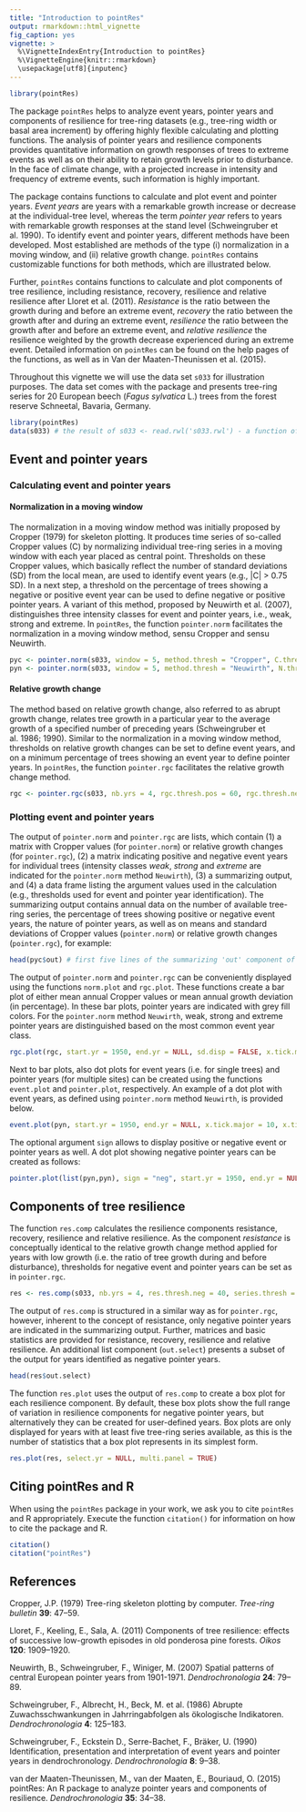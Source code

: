```yaml
---
title: "Introduction to pointRes"
output: rmarkdown::html_vignette
fig_caption: yes
vignette: >
  %\VignetteIndexEntry{Introduction to pointRes}
  %\VignetteEngine{knitr::rmarkdown}
  \usepackage[utf8]{inputenc}
---
```


```r
library(pointRes)
```

The package `pointRes` helps to analyze event years, pointer years and components of resilience for tree-ring datasets (e.g., tree-ring width or basal area increment) by offering highly flexible calculating and plotting functions. The analysis of pointer years and resilience components provides quantitative information on growth responses of trees to extreme events as well as on their ability to retain growth levels prior to disturbance. In the face of climate change, with a projected increase in intensity and frequency of extreme events, such information is highly important.

The package contains functions to calculate and plot event and pointer years. *Event years* are years with a remarkable growth increase or decrease at the individual-tree level, whereas the term *pointer year* refers to years with remarkable growth responses at the stand level (Schweingruber et al. 1990). To identify event and pointer years, different methods have been developed. Most established are methods of the type (i) normalization in a moving window, and (ii) relative growth change. `pointRes` contains customizable functions for both methods, which are illustrated below. 

Further, `pointRes` contains functions to calculate and plot components of tree resilience, including resistance, recovery, resilience and relative resilience after Lloret et al. (2011). *Resistance* is the ratio between the growth during and before an extreme event, *recovery* the ratio between the growth after and during an extreme event, *resilience* the ratio between the growth after and before an extreme event, and *relative resilience* the resilience weighted by the growth decrease experienced during an extreme event.
Detailed information on `pointRes` can be found on the help pages of the functions, as well as in Van der Maaten-Theunissen et al. (2015). 

Throughout this vignette we will use the data set `s033` for illustration purposes. The data set comes with the package and presents tree-ring series for 20 European beech (*Fagus sylvatica* L.) trees from the forest reserve Schneetal, Bavaria, Germany. 

```r
library(pointRes)
data(s033) # the result of s033 <- read.rwl('s033.rwl') - a function of the dplR package
```

## Event and pointer years

### Calculating event and pointer years

#### Normalization in a moving window
The normalization in a moving window method was initially proposed by Cropper (1979) for skeleton plotting. It produces time series of so-called Cropper values (C) by normalizing individual tree-ring series in a moving window with each year placed as central point. Thresholds on these Cropper values, which basically reflect the number of standard deviations (SD) from the local mean, are used to identify event years (e.g., |C| > 0.75 SD). In a next step, a threshold on the percentage of trees showing a negative or positive event year can be used to define negative or positive pointer years. A variant of this method, proposed by Neuwirth et al. (2007), distinguishes three intensity classes for event and pointer years, i.e., weak, strong and extreme. In `pointRes`, the function `pointer.norm` facilitates the normalization in a moving window method, sensu Cropper and sensu Neuwirth.

```r
pyc <- pointer.norm(s033, window = 5, method.thresh = "Cropper", C.thresh = 0.75, series.thresh = 75)
pyn <- pointer.norm(s033, window = 5, method.thresh = "Neuwirth", N.thresh1 = 1, N.thresh2 = 1.28, N.thresh3 = 1.645, series.thresh = 75)
```

#### Relative growth change
The method based on relative growth change, also referred to as abrupt growth change, relates tree growth in a particular year to the average growth of a specified number of preceding years (Schweingruber et al. 1986; 1990). Similar to the normalization in a moving window method, thresholds on relative growth changes can be set to define event years, and on a minimum percentage of trees showing an event year to define pointer years. In `pointRes`, the function `pointer.rgc` facilitates the relative growth change method.

```r
rgc <- pointer.rgc(s033, nb.yrs = 4, rgc.thresh.pos = 60, rgc.thresh.neg = 40, series.thresh = 75)
```

### Plotting event and pointer years
The output of `pointer.norm` and `pointer.rgc` are lists, which contain (1) a matrix with Cropper values (for `pointer.norm`) or relative growth changes (for `pointer.rgc`), (2) a matrix indicating positive and negative event years for individual trees (intensity classes *weak*, *strong* and *extreme* are indicated for the `pointer.norm` method `Neuwirth`), (3) a summarizing output, and (4) a data frame listing the argument values used in the calculation (e.g., thresholds used for event and pointer year identification). The summarizing output contains annual data on the number of available tree-ring series, the percentage of trees showing positive or negative event years, the nature of pointer years, as well as on means and standard deviations of Cropper values (`pointer.norm`) or relative growth changes (`pointer.rgc`), for example:

```r
head(pyc$out) # first five lines of the summarizing 'out' component of list pyc
```

The output of `pointer.norm` and `pointer.rgc` can be conveniently displayed using the functions `norm.plot` and `rgc.plot`. These functions create a bar plot of either mean annual Cropper values or mean annual growth deviation (in percentage). In these bar plots, pointer years are indicated with grey fill colors. For the `pointer.norm` method `Neuwirth`, weak, strong and extreme pointer years are distinguished based on the most common event year class.

```r
rgc.plot(rgc, start.yr = 1950, end.yr = NULL, sd.disp = FALSE, x.tick.major = 10, x.tick.minor = 5)
```

Next to bar plots, also dot plots for event years (i.e. for single trees) and pointer years (for multiple sites) can be created using the functions `event.plot` and `pointer.plot`, respectively. An example of a dot plot with event years, as defined using `pointer.norm` method `Neuwirth`, is provided below. 

```r
event.plot(pyn, start.yr = 1950, end.yr = NULL, x.tick.major = 10, x.tick.minor = 5)
```

The optional argument `sign` allows to display positive or negative event or pointer years as well. A dot plot showing negative pointer years can be created as follows:

```r
pointer.plot(list(pyn,pyn), sign = "neg", start.yr = 1950, end.yr = NULL)
```

## Components of tree resilience
The function `res.comp` calculates the resilience components resistance, recovery, resilience and relative resilience. As the component *resistance* is conceptually identical to the relative growth change method applied for years with low growth (i.e. the ratio of tree growth during and before disturbance), thresholds for negative event and pointer years can be set as in `pointer.rgc`.

```r
res <- res.comp(s033, nb.yrs = 4, res.thresh.neg = 40, series.thresh = 75)
```

The output of `res.comp` is structured in a similar way as for `pointer.rgc`, however, inherent to the concept of resistance, only negative pointer years are indicated in the summarizing output. Further, matrices and basic statistics are provided for resistance, recovery, resilience and relative resilience. An additional list component (`out.select`) presents a subset of the output for years identified as negative pointer years.

```r
head(res$out.select)
```

The function `res.plot` uses the output of `res.comp` to create a box plot for each resilience component. By default, these box plots show the full range of variation in resilience components for negative pointer years, but alternatively they can be created for user-defined years. Box plots are only displayed for years with at least five tree-ring series available, as this is the number of statistics that a box plot represents in its simplest form.

```r
res.plot(res, select.yr = NULL, multi.panel = TRUE)
```

## Citing pointRes and R

When using the `pointRes` package in your work, we ask you to cite `pointRes` and R appropriately. Execute the function `citation()` for information on how to cite the package and R. 

```r
citation()
citation("pointRes")

```


## References

Cropper, J.P. (1979) Tree-ring skeleton plotting by computer. *Tree-ring bulletin* **39**: 47–59.

Lloret, F., Keeling, E., Sala, A. (2011) Components of tree resilience: effects of successive low-growth episodes in old ponderosa pine forests. *Oikos* **120**: 1909–1920.

Neuwirth, B., Schweingruber, F., Winiger, M. (2007) Spatial patterns of central European pointer years from 1901-1971. *Dendrochronologia* **24**: 79–89.

Schweingruber, F., Albrecht, H., Beck, M. et al. (1986) Abrupte Zuwachsschwankungen in Jahrringabfolgen als ökologische Indikatoren. *Dendrochronologia* **4**: 125–183.

Schweingruber, F., Eckstein D., Serre-Bachet, F., Bräker, U. (1990) Identification, presentation and interpretation of event years and pointer years in dendrochronology. *Dendrochronologia* **8**: 9–38.

van der Maaten-Theunissen, M., van der Maaten, E., Bouriaud, O. (2015) pointRes: An R package to analyze pointer years and components of resilience. *Dendrochronologia* **35**: 34–38.